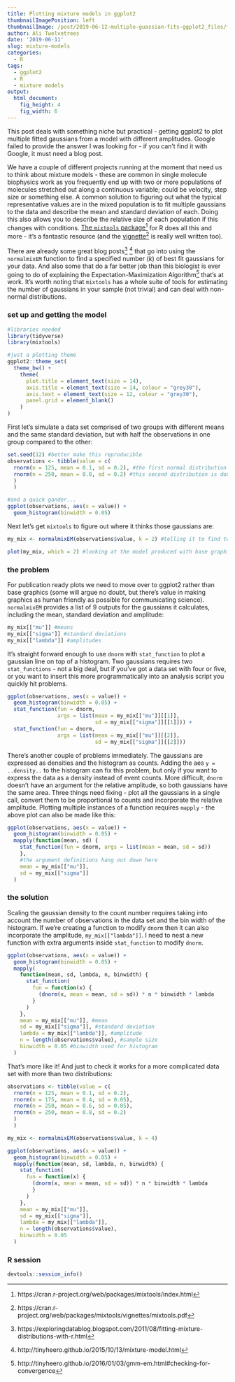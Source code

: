 ```yaml
---
title: Plotting mixture models in ggplot2
thumbnailImagePosition: left
thumbnailImage: /post/2019-06-12-multiple-guassian-fits-ggplot2_files/figure-html/final-solution-1.png
author: Ali Twelvetrees
date: '2019-06-11'
slug: mixture-models
categories:
  - R
tags:
  - ggplot2
  - R
  - mixture models
output: 
  html_document: 
    fig_height: 4
    fig_width: 6
---
```


This post deals with something niche but
practical - getting ggplot2 to plot multiple fitted gaussians from a model with different
amplitudes. Google failed to provide the answer I was looking for - if you can't
find it with Google, it must need a blog post.

We have a couple of different projects running at the moment that need us to
think about mixture models - these are common in single molecule biophysics work
as you frequently end up with two or more populations of molecules stretched out
along a continuous variable; could be velocity, step size or something else. A
common solution to figuring out what the typical representative values are in
the mixed population is to fit multiple gaussians to the data and describe the
mean and standard deviation of each. Doing this also allows you to describe the
relative size of each population if this changes with conditions. [The `mixtools`
package](https://cran.r-project.org/web/packages/mixtools/index.html)[^1] for R
does all this and more - it's a fantastic resource (and the
[vignette](https://cran.r-project.org/web/packages/mixtools/vignettes/mixtools.pdf)[^2]
is really well written too).

[^1]: https://cran.r-project.org/web/packages/mixtools/index.html
[^2]: https://cran.r-project.org/web/packages/mixtools/vignettes/mixtools.pdf

There are already some great blog posts[^3] [^4] that go into using the
`normalmixEM` function to find a specified number (*k*) of best fit gaussians
for your data. And also some that do a far better job than this biologist is
ever going to do of explaining the Expectation-Maximization Algorithm[^5] that's
at work. It's worth noting that `mixtools` has a whole suite of tools for
estimating the number of gaussians in your sample (not trivial) and can deal
with non-normal distributions. 

[^3]: https://exploringdatablog.blogspot.com/2011/08/fitting-mixture-distributions-with-r.html
[^4]: http://tinyheero.github.io/2015/10/13/mixture-model.html
[^5]: http://tinyheero.github.io/2016/01/03/gmm-em.html#checking-for-convergence

### set up and getting the model

```r
#libraries needed
library(tidyverse)
library(mixtools)

#just a plotting theme
ggplot2::theme_set(
  theme_bw() +
    theme(
      plot.title = element_text(size = 14),
      axis.title = element_text(size = 14, colour = "grey30"),
      axis.text = element_text(size = 12, colour = "grey30"),
      panel.grid = element_blank()
    )
)
```

First let's simulate a data set comprised of two groups with different means and
the same standard deviation, but with half the observations in one group
compared to the other:

```r
set.seed(12) #better make this reproducible
observations <- tibble(value = c(
  rnorm(n = 125, mean = 0.1, sd = 0.2), #the first normal distribution
  rnorm(n = 250, mean = 0.8, sd = 0.2) #this second distribution is double the size of the first
  )
  )

#and a quick gander...
ggplot(observations, aes(x = value)) + 
  geom_histogram(binwidth = 0.05)
```

Next let's get `mixtools` to figure out where it thinks those gaussians are:
  
```r
my_mix <- normalmixEM(observations$value, k = 2) #telling it to find two gaussians in the observations

plot(my_mix, which = 2) #looking at the model produced with base graphics
```

### the problem

For publication ready plots we need to move over to ggplot2 rather than base
graphics (some will argue no doubt, but there's value in making graphics as
human friendly as possible for communicating science).
`normalmixEM` provides a list of 9 outputs for the gaussians it calculates,
including the mean, standard deviation and amplitude:
```r
my_mix[["mu"]] #means
my_mix[["sigma"]] #standard deviations
my_mix[["lambda"]] #amplitudes
```

It's straight forward enough to use `dnorm` with `stat_function` to plot a
gaussian line on top of a histogram. Two gaussians requires two `stat_functions`
- not a big deal, but if you've got a data set with four or five, or you want to
insert this more programmatically into an analysis script you quickly hit
problems.
```r
ggplot(observations, aes(x = value)) + 
  geom_histogram(binwidth = 0.05) +
  stat_function(fun = dnorm, 
                args = list(mean = my_mix[["mu"]][[1]], 
                            sd = my_mix[["sigma"]][[1]])) +
  stat_function(fun = dnorm, 
                args = list(mean = my_mix[["mu"]][[2]], 
                            sd = my_mix[["sigma"]][[2]]))
```

There's another couple of problems immediately. The gaussians are expressed as
densities and the histogram as counts. Adding the aes `y = ..density..` to the
histogram can fix this problem, but only if you want to express the data as a
density instead of event counts. More difficult, `dnorm` doesn't have an
argument for the relative amplitude, so both gaussians have the same area. Three
things need fixing - plot all the gaussians in a single call, convert them to be
proportional to counts and incorporate the relative amplitude. Plotting multiple
instances of a function requires `mapply` - the above plot can also be made like
this:
```r
ggplot(observations, aes(x = value)) + 
  geom_histogram(binwidth = 0.05) +
  mapply(function(mean, sd) {
    stat_function(fun = dnorm, args = list(mean = mean, sd = sd))
    },
    #the argument definitions hang out down here
    mean = my_mix[["mu"]], 
    sd = my_mix[["sigma"]]
  )
```

### the solution

Scaling the gaussian density to the count number requires taking into account
the number of observations in the data set and the bin width of the histogram.
If we're creating a function to modify `dnorm` then it can also incorporate the
amplitude, `my_mix[["lambda"]]`.  I need to nest a new function with extra
arguments inside `stat_function` to modify `dnorm`.
```r
ggplot(observations, aes(x = value)) +
  geom_histogram(binwidth = 0.05) +
  mapply(
    function(mean, sd, lambda, n, binwidth) {
      stat_function(
        fun = function(x) {
          (dnorm(x, mean = mean, sd = sd)) * n * binwidth * lambda
        }
      )
    },
    mean = my_mix[["mu"]], #mean
    sd = my_mix[["sigma"]], #standard deviation
    lambda = my_mix[["lambda"]], #amplitude
    n = length(observations$value), #sample size
    binwidth = 0.05 #binwidth used for histogram
  )
```
          
That's more like it! And just to check it works for a more complicated data set
with more than two distributions:
```r
observations <- tibble(value = c(
  rnorm(n = 125, mean = 0.1, sd = 0.2),
  rnorm(n = 175, mean = 0.4, sd = 0.05),
  rnorm(n = 250, mean = 0.6, sd = 0.05),
  rnorm(n = 250, mean = 0.8, sd = 0.2)
  )
  )

my_mix <- normalmixEM(observations$value, k = 4)

ggplot(observations, aes(x = value)) + 
  geom_histogram(binwidth = 0.05) +
  mapply(function(mean, sd, lambda, n, binwidth) {
    stat_function(
      fun = function(x) {
        (dnorm(x, mean = mean, sd = sd)) * n * binwidth * lambda
        }
      )
    },
    mean = my_mix[["mu"]], 
    sd = my_mix[["sigma"]],
    lambda = my_mix[["lambda"]],
    n = length(observations$value),
    binwidth = 0.05
  )
```

### R session

```r
devtools::session_info()
```

